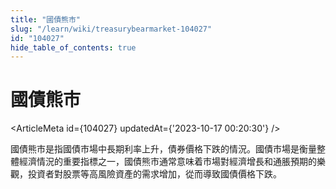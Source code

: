 ```yaml
---
title: "國債熊市"
slug: "/learn/wiki/treasurybearmarket-104027"
id: "104027"
hide_table_of_contents: true
---
```



# 國債熊市

<ArticleMeta id={104027} updatedAt={'2023-10-17 00:20:30'} />
<div className='border-solid border-b border-t-0 my-4 border-[var(--ifm-color-gray-300)]' />

國債熊市是指國債市場中長期利率上升，債券價格下跌的情況。國債市場是衡量整體經濟情況的重要指標之一，國債熊市通常意味着市場對經濟增長和通脹預期的樂觀，投資者對股票等高風險資產的需求增加，從而導致國債價格下跌。
